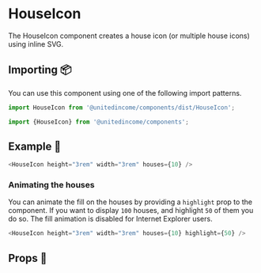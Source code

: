 
# HouseIcon

The HouseIcon component creates a house icon (or multiple house icons) using inline SVG.

## Importing 📦

You can use this component using one of the following import patterns.

```javascript
import HouseIcon from '@unitedincome/components/dist/HouseIcon';
```

```javascript
import {HouseIcon} from '@unitedincome/components';
```

## Example 🚀

<Preview>
  <HouseIcon height="3rem" width="3rem" houses={10} />
</Preview>

```javascript
<HouseIcon height="3rem" width="3rem" houses={10} />
```

### Animating the houses

You can animate the fill on the houses by providing a `highlight` prop to the component. If you want to display `100` houses, and highlight `50` of them you do so. The fill animation is disabled for Internet Explorer users.

<Preview>
  <HouseIcon height="3rem" width="3rem" houses={100} highlight={50} />
</Preview>

```javascript
<HouseIcon height="3rem" width="3rem" houses={10} highlight={50} />
```

## Props 🔧

<Props of={HouseIcon} />
